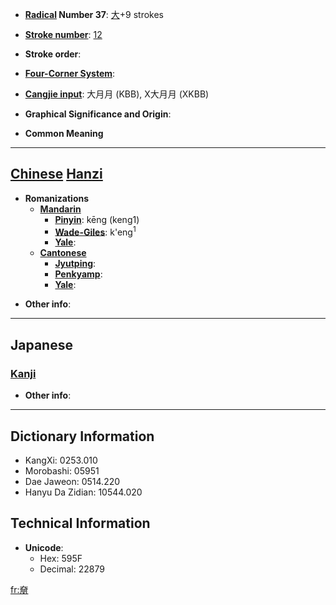 * '''[[Wiktionary:Chinese radical index| Radical]] Number 37''': [[Wiktionary:Chinese radical index 大|大]]+9 strokes

* '''[[Wiktionary:Chinese total strokes index|Stroke number]]''': [[Wiktionary:Chinese total strokes index 12|12]]

* '''Stroke order''': 

* '''[[Wiktionary:Chinese four corner index|Four-Corner System]]''': 

* '''[[Wiktionary:Chinese Cangjie index|Cangjie input]]''': 大月月 (KBB), X大月月 (XKBB)

* '''Graphical Significance and Origin''': 

* '''Common Meaning'''

----

== [[Chinese]] [[Hanzi]] ==

* '''Romanizations'''
** '''[[Mandarin]]'''
*** '''[[Pinyin]]''': kēng (keng1)
*** '''[[Wade-Giles]]''': k'eng<sup>1</sup>
*** '''[[Yale]]''': 
** '''[[Cantonese]]'''
*** '''[[Jyutping]]''':
*** '''[[Penkyamp]]''': 
*** '''[[Yale]]''': 

* '''Other info''': 

----

==Japanese==
===[[Kanji]]===
{{kanji|on readings=[[こう]] (kō), [[ほう]] (hō), [[ひょう]] (hyō)|kun readings=}}

* '''Other info''':  

----

== Dictionary Information ==

* KangXi: 0253.010
* Morobashi: 05951
* Dae Jaweon: 0514.220
* Hanyu Da Zidian: 10544.020

== Technical Information ==

* '''Unicode''':
** Hex: 595F
** Decimal: 22879

[[fr:奟]]